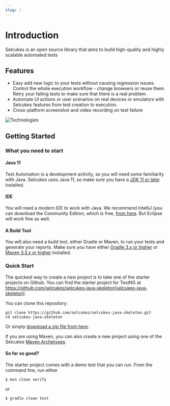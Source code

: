 ```yaml
---
slug: /
---
```



# Introduction

Selcukes is an open source library that aims to build high-quality and highly scalable automated tests

## Features
- Easy add new logic to your tests without causing regression issues. Control the whole execution workflow - change browsers or reuse them. Retry your failing tests to make sure that there is a real problem.
- Automate UI actions or user scenarios on real devices or emulators with Selcukes features from test creation to execution.
- Cross-platform screenshot and video recording on test failure

![Technologies](@site/static/img/techs-used.png)

## Getting Started

### What you need to start

#### Java 11

Test Automation is a development activity, so you will need some familiarity with Java.
Selcukes uses Java 11, so make sure you have a [JDK 11 or later](http://www.oracle.com/technetwork/java/javase/downloads/index.html) installed.

#### IDE

You will need a modern IDE to work with Java.
We recommend IntelliJ (you can download the Community Edition, which is free, [from here](https://www.jetbrains.com/idea/download).
But Eclipse will work fine as well.

#### A Build Tool

You will also need a build tool, either Gradle or Maven, to run your tests and generate your reports.
Make sure you have either [Gradle 3.x or higher](http://www.gradle.org/downloads) or [Maven 3.3.x or higher](https://maven.apache.org/download.cgi) installed.

### Quick Start
The quickest way to create a new project is to take one of the starter projects on Github.
You can find the starter project for TestNG at https://github.com/selcukes/selcukes-java-skeleton[selcukes-java-skeleton].

You can clone this repository:
```shell
git clone https://github.com/selcukes/selcukes-java-skeleton.git
cd selcukes-java-skeleton
```


Or simply [download a zip file from here](https://github.com/selcukes/selcukes-java-skeleton/archive/master.zip).

If you are using Maven, you can also create a new project using one of the Selcukes [Maven Archetypes](https://maven.apache.org/guides/introduction/introduction-to-archetypes.html).

#### So far so good?

The starter project comes with a demo test that you can run.
From the command line, run either

```shell
$ mvn clean verify
```

or

```shell
$ gradle clean test
```

